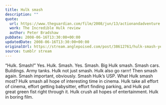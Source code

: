 ```yaml
---
title: Hulk smash
description: ""
quote:
  url: https://www.theguardian.com/film/2008/jun/13/actionandadventure.sciencefictionandfantasy
  work: The Incredible Hulk review
  author: Peter Bradshaw
pubDate: 2008-06-16T13:30:00+00:00
updatedDate: 2008-06-16T13:30:00+00:00
originalUrl: https://stream.anglepoised.com/post/38612761/hulk-smash-yes-hulk-smash-yes-smash-big
source: tumblr stream
---
```


&ldquo;Hulk. Smash!&rdquo; Yes. Hulk. Smash. Yes. Smash. Big Hulk smash. Smash cars. Buildings. Army tanks. Hulk not just smash. Hulk also go rarrr! Then smash again. Smash important, obviously. Smash Hulk&rsquo;s USP. What Hulk smash most? Hulk smash all hope of interesting time in cinema. Hulk take all effort of cinema, effort getting babysitter, effort finding parking, and Hulk put great green fist right through it. Hulk crush all hopes of entertainment. Hulk in boring film.
